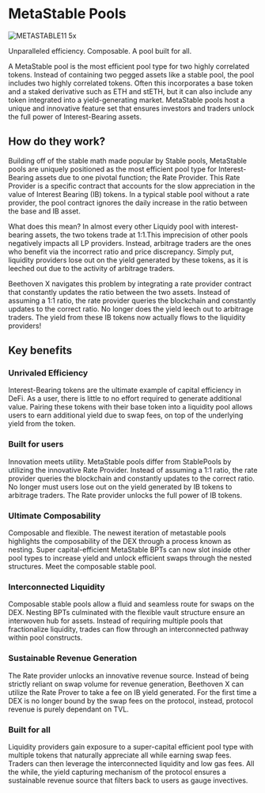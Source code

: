 # MetaStable Pools
![METASTABLE11 5x](https://user-images.githubusercontent.com/109503546/207818420-fbaf997f-1d5c-4351-bb18-7baf48bf8f95.png)

Unparalleled efficiency. Composable. A pool built for all.

A MetaStable pool is the most efficient pool type for two highly correlated tokens. Instead of containing two pegged assets like a stable pool, the pool includes two highly correlated tokens. Often this incorporates a base token and a staked derivative such as ETH and stETH, but it can also include any token integrated into a yield-generating market. MetaStable pools host a unique and innovative feature set that ensures investors and traders unlock the full power of Interest-Bearing assets.

## How do they work?

Building off of the stable math made popular by Stable pools, MetaStable pools are uniquely positioned as the most efficient pool type for Interest-Bearing assets due to one pivotal function; the Rate Provider. This Rate Provider is a specific contract that accounts for the slow appreciation in the value of Interest Bearing (IB) tokens. In a typical stable pool without a rate provider, the pool contract ignores the daily increase in the ratio between the base and IB asset. 

What does this mean? In almost every other Liquidy pool with interest-bearing assets, the two tokens trade at 1:1.This imprecision of other pools negatively impacts all LP providers. Instead, arbitrage traders are the ones who benefit via the incorrect ratio and price discrepancy. Simply put, liquidity providers lose out on the yield generated by these tokens, as it is leeched out due to the activity of arbitrage traders.

Beethoven X navigates this problem by integrating a rate provider contract that constantly updates the ratio between the two assets. Instead of assuming a 1:1 ratio, the rate provider queries the blockchain and constantly updates to the correct ratio. No longer does the yield leech out to arbitrage traders. The yield from these IB tokens now actually flows to the liquidity providers!

## Key benefits

### Unrivaled Efficiency 
Interest-Bearing tokens are the ultimate example of capital efficiency in DeFi. As a user, there is little to no effort required to generate additional value. Pairing these tokens with their base token into a liquidity pool allows users to earn additional yield due to swap fees, on top of the underlying yield from the token.

### Built for users
Innovation meets utility. MetaStable pools differ from StablePools by utilizing the innovative Rate Provider. Instead of assuming a 1:1 ratio, the rate provider queries the blockchain and constantly updates to the correct ratio. No longer must users lose out on the yield generated by IB tokens to arbitrage traders. The Rate provider unlocks the full power of IB tokens.

### Ultimate Composability 
Composable and flexible. The newest iteration of metastable pools highlights the composability of the DEX through a process known as nesting. Super capital-efficient MetaStable BPTs can now slot inside other pool types to increase yield and unlock efficient swaps through the nested structures. Meet the composable stable pool.

### Interconnected Liquidity 
Composable stable pools allow a fluid and seamless route for swaps on the DEX. Nesting BPTs culminated with the flexible vault structure ensure an interwoven hub for assets. Instead of requiring multiple pools that fractionalize liquidity, trades can flow through an interconnected pathway within pool constructs.

### Sustainable Revenue Generation
The Rate provider unlocks an innovative revenue source. Instead of being strictly reliant on swap volume for revenue generation, Beethoven X can utilize the Rate Prover to take a fee on IB yield generated. For the first time a DEX is no longer bound by the swap fees on the protocol, instead, protocol revenue is purely dependant on TVL.

### Built for all
Liquidity providers gain exposure to a super-capital efficient pool type with multiple tokens that naturally appreciate all while earning swap fees. Traders can then leverage the interconnected liquidity and low gas fees. All the while, the yield capturing mechanism of the protocol ensures a sustainable revenue source that filters back to users as gauge invectives.

